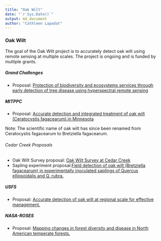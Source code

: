 ```yaml
---
title: "Oak Wilt"
date: "`r Sys.Date()`"
output: md_document
author: "Cathleen Lapadat"
---
```

### Oak Wilt

The goal of the Oak Wilt project is to accurately detect oak wilt using
remote sensing at multiple scales. The project is ongoing and is funded
by multiple grants.

##### Grand Challenges

-   Proposal: [Protection of biodiversity and ecosystems services through early detection of tree disease using hyperspectral remote sensing](https://drive.google.com/file/d/1c6Nv27WIEki9eaBbhoWkZwIch5fQmCmo/view?usp=sharing)  

##### MITPPC

-   Proposal: [Accurate detection and integrated treatment of oak wilt (Ceratocystis fagacearum) in Minnesota](https://drive.google.com/file/d/1ICaRB7J1mkWSLtR7Ga6hXiAlgFPiiRaa/view?usp=sharing)  

Note: The scientific name of oak wilt has since been renamed from Ceratocystis fagacearum to Bretziella fagacearum.

###### Cedar Creek Proposals

-   Oak Wilt
    Survey proposal: [Oak Wilt Survey at Cedar Creek](https://drive.google.com/file/d/1wbM3HO-71f692EcY1NuM8qAlgpC9pqFa/view?usp=sharing)  
-   Sapling experiment proposal:[Field detection of oak wilt (Bretziella fagacearum) in experimentally inoculated saplings of Quercus ellipsoidalis and Q. rubra.](https://drive.google.com/file/d/1CxZXH8rO_kmqmU5LR7xJyPS5xICWe60M/view?usp=sharing)  

##### USFS

-   Proposal: [Accurate detection of oak wilt at regional scale for effective management.](https://docs.google.com/document/d/16nlM2gchtRKw3NYZxfGCaE3Qizb3bs9c/edit?usp=sharing&ouid=117278050553426340443&rtpof=true&sd=true)  

##### NASA-ROSES

-   Proposal: [Mapping changes in forest diversity and disease in North American temperate forests.](https://drive.google.com/file/d/1cI6hjqMsF03rtaxYZ2RP0ITwSgOPzN1u/view?usp=sharing)  

